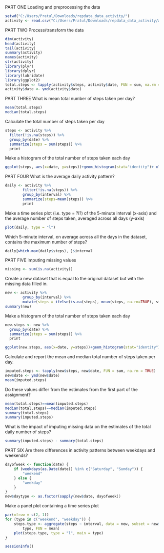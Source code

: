 PART ONE
Loading and preprocessing the data
```r
setwd("C:/Users/Pratul/Downloads/repdata_data_activity/")
activity <- read.csv("C:/Users/Pratul/Downloads/repdata_data_activity/activity.csv",colClasses = c("numeric", "character","integer"))
```
PART TWO
Process/transform the data
```r
dim(activity)
head(activity)
tail(activity)
summary(activity)
names(activity)
str(activity)
library(plyr)
library(dplyr)
library(lubridate)
library(ggplot2)
total.steps <- tapply(activity$steps, activity$date, FUN = sum, na.rm = TRUE)
activity$date <- ymd(activity$date)
```
PART THREE
What is mean total number of steps taken per day?
```r
mean(total.steps)
median(total.steps)
```


Calculate the total number of steps taken per day
```r
steps <- activity %>%
  filter(!is.na(steps)) %>%
  group_by(date) %>%
  summarize(steps = sum(steps)) %>%
  print  
```


Make a histogram of the total number of steps taken each day 
```r
ggplot(steps, aes(x=date, y=steps))+geom_histogram(stat="identity")+ xlab("Dates")+ ylab("Steps")+ labs(title= "Total numbers of Steps per day")
```

PART FOUR
What is the average daily activity pattern?
```r
daily <- activity %>%
        filter(!is.na(steps)) %>%
        group_by(interval) %>%
        summarize(steps=mean(steps)) %>%
        print
```

Make a time series plot (i.e. type = ?l?) of the 5-minute interval (x-axis) and the average number of steps taken, averaged across all days (y-axis)
```r
plot(daily, type = "l")
```

Which 5-minute interval, on average across all the days in the dataset, contains the maximum number of steps?
```r
daily[which.max(daily$steps), ]$interval
```

PART FIVE
Imputing missing values
```r
missing <- sum(is.na(activity))
```

Create a new dataset that is equal to the original dataset but with the missing data filled in.
```r
new <- activity %>%
        group_by(interval) %>%
        mutate(steps = ifelse(is.na(steps), mean(steps, na.rm=TRUE), steps))
summary(new)
```

Make a histogram of the total number of steps taken each day
```r
new.steps <- new %>%
  group_by(date) %>%
  summarize(steps = sum(steps)) %>%
  print  
```

```r
ggplot(new.steps, aes(x=date, y=steps))+geom_histogram(stat="identity")+ xlab("Dates")+ ylab("Imputed Steps")+ labs(title= "Total numbers of Steps per day (missing data imputed)")
```

Calculate and report the mean and median total number of steps taken per day.
```r
imputed.steps <- tapply(new$steps, new$date, FUN = sum, na.rm = TRUE)
new$date <- ymd(new$date)
mean(imputed.steps)
```

Do these values differ from the estimates from the first part of the assignment?
```r
mean(total.steps)==mean(imputed.steps)
median(total.steps)==median(imputed.steps)
summary(total.steps)
summary(imputed.steps)
```

What is the impact of imputing missing data on the estimates of the total daily number of steps?
```r
summary(imputed.steps) - summary(total.steps)
```

PART SIX
Are there differences in activity patterns between weekdays and weekends?
```r
dayofweek <- function(date) {
    if (weekdays(as.Date(date)) %in% c("Saturday", "Sunday")) {
        "weekend"
    } else {
        "weekday"
    }
}
new$daytype <- as.factor(sapply(new$date, dayofweek))
```

Make a panel plot containing a time series plot
```r
par(mfrow = c(2, 1))
for (type in c("weekend", "weekday")) {
    steps.type <- aggregate(steps ~ interval, data = new, subset = new$daytype == 
        type, FUN = mean)
    plot(steps.type, type = "l", main = type)
}
```

```r
sessionInfo()
```

